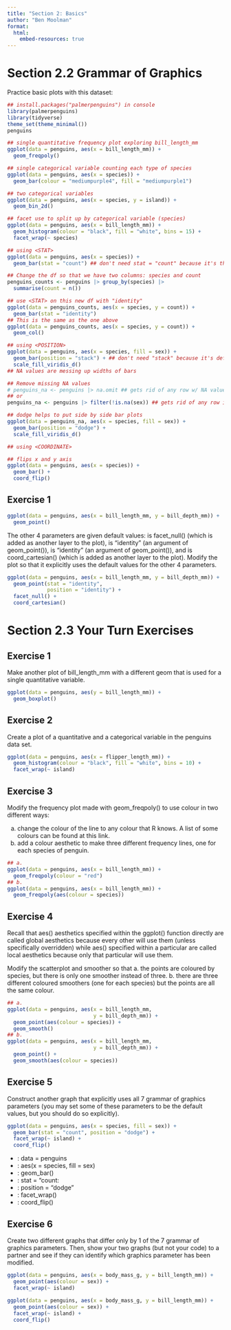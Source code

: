 ```yaml
---
title: "Section 2: Basics"
author: "Ben Moolman"
format:
  html:
    embed-resources: true
---
```


# Section 2.2 Grammar of Graphics

Practice basic plots with this dataset:
```r
## install.packages("palmerpenguins") in console
library(palmerpenguins)
library(tidyverse)
theme_set(theme_minimal())
penguins

## single quantitative frequency plot exploring bill_length_mm
ggplot(data = penguins, aes(x = bill_length_mm)) +
  geom_freqpoly()

## single categorical variable counting each type of species
ggplot(data = penguins, aes(x = species)) +
  geom_bar(colour = "mediumpurple4", fill = "mediumpurple1")

## two categorical variables
ggplot(data = penguins, aes(x = species, y = island)) +
  geom_bin_2d()

## facet use to split up by categorical variable (species)
ggplot(data = penguins, aes(x = bill_length_mm)) +
  geom_histogram(colour = "black", fill = "white", bins = 15) +
  facet_wrap(~ species)

## using <STAT>
ggplot(data = penguins, aes(x = species)) +
  geom_bar(stat = "count") ## don't need stat = "count" because it's the default.

## Change the df so that we have two columns: species and count
penguins_counts <- penguins |> group_by(species) |>
  summarise(count = n())

## use <STAT> on this new df with "identity"
ggplot(data = penguins_counts, aes(x = species, y = count)) +
  geom_bar(stat = "identity")
## This is the same as the one above
ggplot(data = penguins_counts, aes(x = species, y = count)) +
  geom_col()

## using <POSITION>
ggplot(data = penguins, aes(x = species, fill = sex)) +
  geom_bar(position = "stack") + ## don't need "stack" because it's default
  scale_fill_viridis_d()
## NA values are messing up widths of bars

## Remove missing NA values
# penguins_na <- penguins |> na.omit ## gets rid of any row w/ NA value
## or
penguins_na <- penguins |> filter(!is.na(sex)) ## gets rid of any row in sex col w/ NA value

## dodge helps to put side by side bar plots
ggplot(data = penguins_na, aes(x = species, fill = sex)) +
  geom_bar(position = "dodge") + 
  scale_fill_viridis_d()

## using <COORDINATE>

## flips x and y axis
ggplot(data = penguins, aes(x = species)) + 
  geom_bar() +
  coord_flip() 
```

## Exercise 1
```r
ggplot(data = penguins, aes(x = bill_length_mm, y = bill_depth_mm)) +
  geom_point()
```

The other 4 parameters are given default values: <FACET> is facet_null() (which is added as another layer to the plot), <STAT> is "identity" (an argument of geom_point()), <POSITION> is "identity" (an argument of geom_point()), and <COORDINATE_FUNCTION> is coord_cartesian() (which is added as another layer to the plot). Modify the plot so that it explicitly uses the default values for the other 4 parameters.

```r
ggplot(data = penguins, aes(x = bill_length_mm, y = bill_depth_mm)) +
  geom_point(stat = "identity", 
             position = "identity") +
  facet_null() +
  coord_cartesian()
```

# Section 2.3 Your Turn Exercises

## Exercise 1
Make another plot of bill_length_mm with a different geom that is used for a single quantitative variable.
```r
ggplot(data = penguins, aes(y = bill_length_mm)) +
  geom_boxplot()
```

## Exercise 2
Create a plot of a quantitative and a categorical variable in the penguins data set.
```r
ggplot(data = penguins, aes(x = flipper_length_mm)) +
  geom_histogram(colour = "black", fill = "white", bins = 10) +
  facet_wrap(~ island)
```


## Exercise 3
Modify the frequency plot made with geom_freqpoly() to use colour in two different ways:

  a. change the colour of the line to any colour that R knows. A list of some colours can be found at this link.
  b. add a colour aesthetic to make three different frequency lines, one for each species of penguin.
```r
## a.
ggplot(data = penguins, aes(x = bill_length_mm)) +
  geom_freqpoly(colour = "red")
## b.
ggplot(data = penguins, aes(x = bill_length_mm)) +
  geom_freqpoly(aes(colour = species))
```

## Exercise 4
Recall that aes() aesthetics specified within the ggplot() function directly are called global aesthetics because every other <GEOM> will use them (unless specifically overridden) while aes() specified within a particular <GEOM> are called local aesthetics because only that particular <GEOM> will use them.

Modify the scatterplot and smoother so that
  a. the points are coloured by species, but there is only one smoother instead of three.
  b. there are three different coloured smoothers (one for each species) but the points are all the same colour.
```r
## a. 
ggplot(data = penguins, aes(x = bill_length_mm,
                            y = bill_depth_mm)) +
  geom_point(aes(colour = species)) + 
  geom_smooth()
## b.
ggplot(data = penguins, aes(x = bill_length_mm,
                            y = bill_depth_mm)) +
  geom_point() + 
  geom_smooth(aes(colour = species))
```

## Exercise 5
Construct another graph that explicitly uses all 7 grammar of graphics parameters (you may set some of these parameters to be the default values, but you should do so explicitly).
```r
ggplot(data = penguins, aes(x = species, fill = sex)) +
  geom_bar(stat = "count", position = "dodge") +
  facet_wrap(~ island) + 
  coord_flip()
```

  * <DATA>: data = penguins
  * <MAPPINGS>: aes(x = species, fill = sex)
  * <GEOM_FUNCTION>: geom_bar()
  * <STAT>: stat = "count:
  * <POSITION>: position = "dodge"
  * <FACET_FUNCTION>: facet_wrap()
  * <COORDINATE_FUNCTION>: coord_flip()

## Exercise 6
Create two different graphs that differ only by 1 of the 7 grammar of graphics parameters. Then, show your two graphs (but not your code) to a partner and see if they can identify which graphics parameter has been modified.

```r
ggplot(data = penguins, aes(x = body_mass_g, y = bill_length_mm)) +
  geom_point(aes(colour = sex)) + 
  facet_wrap(~ island)
  
ggplot(data = penguins, aes(x = body_mass_g, y = bill_length_mm)) +
  geom_point(aes(colour = sex)) + 
  facet_wrap(~ island) +
  coord_flip()
```